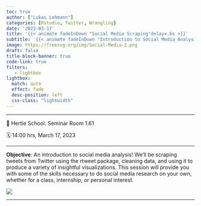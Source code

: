 ```yaml
---
toc: true
author: ["Lukas Lehmann"]
categories: [Rstudio, Twitter, Wrangling]
date: '2023-03-17'
title: '{{< animate fadeInDown "Social Media Scraping"delay=.6s >}}'
subtitle: '{{< animate fadeInDown "Introduction to Social Media Analysis using rtweet package."delay=.6s >}}'
image: https://freesvg.org/img/Social-Media-2.png
draft: false
title-block-banner: true
code-link: true
filters:
   - lightbox
lightbox: 
  match: auto
  effect: fade
  desc-position: left
  css-class: "lightwidth"
---
```


------------------------------------------------------------------------

📍 Hertie School. Seminar Room 1.61

🗓 14:00 hrs, March 17, 2023

------------------------------------------------------------------------

**Objective**: An introduction to social media analysis! We’ll be scraping tweets from Twitter using the rtweet package, cleaning data, and using it to produce a variety of insightful visualizations. This session will provide you with some of the skills necessary to do social media research on your own, whether for a class, internship, or personal interest.

![](05_social_media_analysis.png)

------------------------------------------------------------------------
